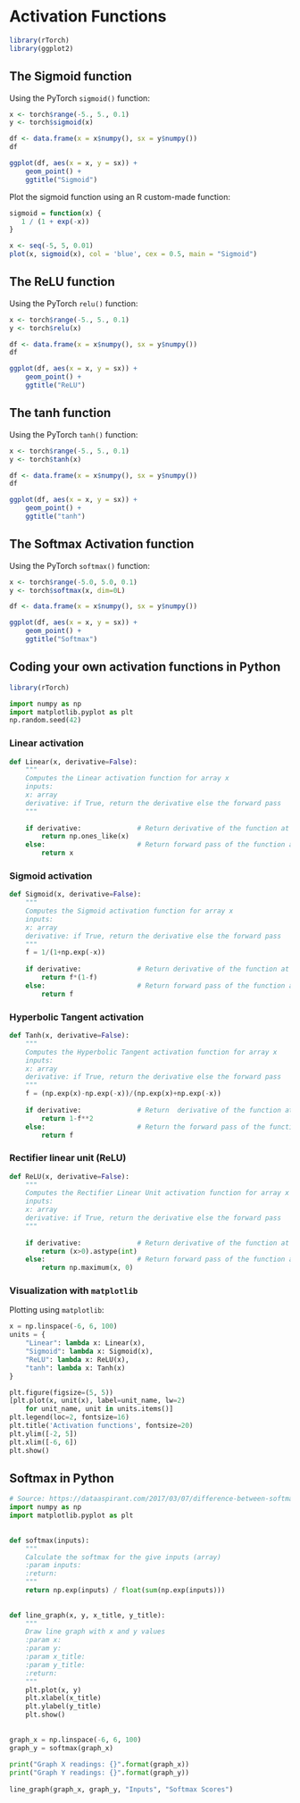 \cleardoublepage

# Activation Functions {#appendixB}

```r
library(rTorch)
library(ggplot2)
```

## The Sigmoid function

Using the PyTorch `sigmoid()` function:

```r
x <- torch$range(-5., 5., 0.1)
y <- torch$sigmoid(x)

df <- data.frame(x = x$numpy(), sx = y$numpy())
df

ggplot(df, aes(x = x, y = sx)) + 
    geom_point() +
    ggtitle("Sigmoid")
```


Plot the sigmoid function using an R custom-made function:

```r
sigmoid = function(x) {
   1 / (1 + exp(-x))
}

x <- seq(-5, 5, 0.01)
plot(x, sigmoid(x), col = 'blue', cex = 0.5, main = "Sigmoid")
```

## The ReLU function

Using the PyTorch `relu()` function:

```r
x <- torch$range(-5., 5., 0.1)
y <- torch$relu(x)

df <- data.frame(x = x$numpy(), sx = y$numpy())
df

ggplot(df, aes(x = x, y = sx)) + 
    geom_point() +
    ggtitle("ReLU")
```


## The tanh function

Using the PyTorch `tanh()` function:

```r
x <- torch$range(-5., 5., 0.1)
y <- torch$tanh(x)

df <- data.frame(x = x$numpy(), sx = y$numpy())
df

ggplot(df, aes(x = x, y = sx)) + 
    geom_point() +
    ggtitle("tanh")
```


## The Softmax Activation function

Using the PyTorch `softmax()` function:

```r
x <- torch$range(-5.0, 5.0, 0.1)
y <- torch$softmax(x, dim=0L)

df <- data.frame(x = x$numpy(), sx = y$numpy())

ggplot(df, aes(x = x, y = sx)) + 
    geom_point() +
    ggtitle("Softmax")

```





## Coding your own activation functions in Python

```r
library(rTorch)
```

```python
import numpy as np
import matplotlib.pyplot as plt
np.random.seed(42)
```

### Linear activation {-}

```python
def Linear(x, derivative=False):
    """
    Computes the Linear activation function for array x
    inputs:
    x: array
    derivative: if True, return the derivative else the forward pass
    """
    
    if derivative:              # Return derivative of the function at x
        return np.ones_like(x)
    else:                       # Return forward pass of the function at x
        return x
```

### Sigmoid activation {-}

```python
def Sigmoid(x, derivative=False):
    """
    Computes the Sigmoid activation function for array x
    inputs:
    x: array 
    derivative: if True, return the derivative else the forward pass
    """
    f = 1/(1+np.exp(-x))
    
    if derivative:              # Return derivative of the function at x
        return f*(1-f)
    else:                       # Return forward pass of the function at x
        return f
```


### Hyperbolic Tangent activation {-}

```python
def Tanh(x, derivative=False):
    """
    Computes the Hyperbolic Tangent activation function for array x
    inputs:
    x: array 
    derivative: if True, return the derivative else the forward pass
    """
    f = (np.exp(x)-np.exp(-x))/(np.exp(x)+np.exp(-x))
    
    if derivative:              # Return  derivative of the function at x
        return 1-f**2
    else:                       # Return the forward pass of the function at x
        return f
```


### Rectifier linear unit (ReLU) {-}

```python
def ReLU(x, derivative=False):
    """
    Computes the Rectifier Linear Unit activation function for array x
    inputs:
    x: array
    derivative: if True, return the derivative else the forward pass
    """
    
    if derivative:              # Return derivative of the function at x
        return (x>0).astype(int)
    else:                       # Return forward pass of the function at x
        return np.maximum(x, 0)
```


### Visualization with `matplotlib` {-}
Plotting using `matplotlib`:

```python
x = np.linspace(-6, 6, 100)
units = {
    "Linear": lambda x: Linear(x),
    "Sigmoid": lambda x: Sigmoid(x),
    "ReLU": lambda x: ReLU(x),
    "tanh": lambda x: Tanh(x)
}

plt.figure(figsize=(5, 5))
[plt.plot(x, unit(x), label=unit_name, lw=2) 
    for unit_name, unit in units.items()]
plt.legend(loc=2, fontsize=16)
plt.title('Activation functions', fontsize=20)
plt.ylim([-2, 5])
plt.xlim([-6, 6])
plt.show()

```


## Softmax in Python

```python
# Source: https://dataaspirant.com/2017/03/07/difference-between-softmax-function-and-sigmoid-function/
import numpy as np
import matplotlib.pyplot as plt
 
 
def softmax(inputs):
    """
    Calculate the softmax for the give inputs (array)
    :param inputs:
    :return:
    """
    return np.exp(inputs) / float(sum(np.exp(inputs)))
 
 
def line_graph(x, y, x_title, y_title):
    """
    Draw line graph with x and y values
    :param x:
    :param y:
    :param x_title:
    :param y_title:
    :return:
    """
    plt.plot(x, y)
    plt.xlabel(x_title)
    plt.ylabel(y_title)
    plt.show()
 
 
graph_x = np.linspace(-6, 6, 100)
graph_y = softmax(graph_x)
 
print("Graph X readings: {}".format(graph_x))
print("Graph Y readings: {}".format(graph_y))
 
line_graph(graph_x, graph_y, "Inputs", "Softmax Scores")
```

